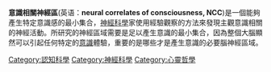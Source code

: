 {{medical}}
'''意識相關神經區'''(英语：'''neural correlates of consciousness, NCC''')是一個能夠產生特定意識感的最小集合，[[神經科學|神經科學]]家使用經驗觀察的方法來發現主觀意識相關的神經活動。所研究的神經區域需要是足以產生意識的最小集合，因為整個大腦顯然可以引起任何特定的[[意識|意識]]體驗，重要的是哪些才是產生意識的必要腦神經區域。

{{意识}}

{{醫學小作品}}

[[Category:認知科學|Category:認知科學]]
[[Category:神經科學|Category:神經科學]]
[[Category:心靈哲學|Category:心靈哲學]]